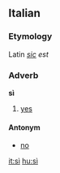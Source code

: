 ==Italian==
===Etymology===
Latin ''[[sic]] est''
===Adverb===
'''sì'''

# [[yes]]

====Antonym====
*[[no]]

[[it:sì]]
[[hu:sì]]